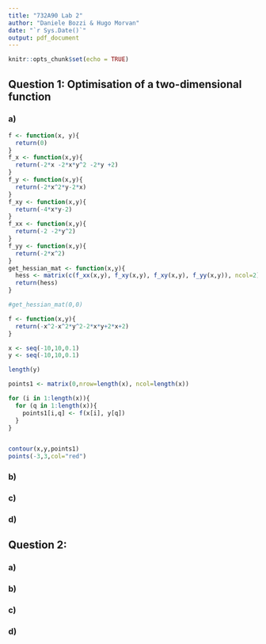 ```yaml
---
title: "732A90 Lab 2"
author: "Daniele Bozzi & Hugo Morvan"
date: "`r Sys.Date()`"
output: pdf_document
---
```

```r
knitr::opts_chunk$set(echo = TRUE)
```

## Question 1: Optimisation of a two-dimensional function

### a)
```r
f <- function(x, y){
  return(0)
}
f_x <- function(x,y){
  return(-2*x -2*x*y^2 -2*y +2)
}
f_y <- function(x,y){
  return(-2*x^2*y-2*x)
}
f_xy <- function(x,y){
  return(-4*x*y-2)
}
f_xx <- function(x,y){
  return(-2 -2*y^2)
}
f_yy <- function(x,y){
  return(-2*x^2)
}
get_hessian_mat <- function(x,y){
  hess <- matrix(c(f_xx(x,y), f_xy(x,y), f_xy(x,y), f_yy(x,y)), ncol=2)
  return(hess)
}

#get_hessian_mat(0,0)
```


```r
f <- function(x,y){
  return(-x^2-x^2*y^2-2*x*y+2*x+2)
}

x <- seq(-10,10,0.1)
y <- seq(-10,10,0.1)

length(y)

points1 <- matrix(0,nrow=length(x), ncol=length(x))

for (i in 1:length(x)){
  for (q in 1:length(x)){
    points1[i,q] <- f(x[i], y[q])
  }
}


contour(x,y,points1)
points(-3,3,col="red")

```



### b)

### c)

### d)


## Question 2:

### a)

### b)

### c)

### d)
